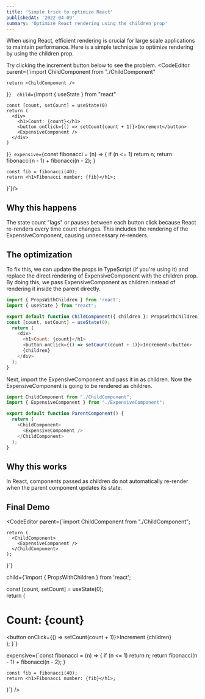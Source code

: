 ```yaml
---
title: 'Simple trick to optimize React'
publishedAt: '2022-04-09'
summary: 'Optimize React rendering using the children prop'
---
```


When using React, efficient rendering is crucial for large scale applications to maintain performance.
Here is a simple technique to optimize rendering by using the <Highlight>children</Highlight> prop.

Try clicking the increment button below to see the problem. 
  <CodeEditor parent={`import ChildComponent from "./ChildComponent"

    return <ChildComponent />
}`} 
child={`import { useState } from "react"

    const [count, setCount] = useState(0)
    return (
      <div>
        <h1>Count: {count}</h1>
        <button onClick={() => setCount(count + 1)}>Increment</button>
        <ExpensiveComponent />
      </div>
    )
}`}
expensive={`const fibonacci = (n) => {
    if (n <= 1) return n;
    return fibonacci(n - 1) + fibonacci(n - 2);
}

    const fib = fibonacci(40);
    return <h1>Fibonacci number: {fib}</h1>;
}`}/>

## Why this happens
The state count "lags" or pauses between each button click because React re-renders every time <Highlight>count</Highlight> changes. This includes the rendering of the ExpensiveComponent, causing unnecessary re-renders. 

## The optimization
To fix this, we can update the props in TypeScript (if you're using it) and replace the direct rendering of <Highlight>ExpensiveComponent</Highlight> with 
the children prop. By doing this, we pass <Highlight>ExpensiveComponent</Highlight> as <Highlight>children</Highlight> instead 
of rendering it inside the parent directly.

```js
import { PropsWithChildren } from 'react';
import { useState } from "react";

export default function ChildComponent({ children }: PropsWithChildren) {
const [count, setCount] = useState(0);  
  return (
    <div>
      <h1>Count: {count}</h1>
      <button onClick={() => setCount(count + 1)}>Increment</button>
      {children}
    </div>
  );
}
```
Next, import the <Highlight>ExpensiveComponent</Highlight> and pass it in as <Highlight>children</Highlight>. Now the <Highlight>ExpensiveComponent</Highlight> is going to
be rendered as <Highlight>children</Highlight>.
```js
import ChildComponent from "./ChildComponent";
import { ExpensiveComponent } from "./ExpensiveComponent";

export default function ParentComponent() {
  return (
    <ChildComponent>
      <ExpensiveComponent />
    </ChildComponent>
  );
}
```
## Why this works
In React, components passed as <Highlight>children</Highlight> do not automatically re-render when the parent component updates its state.

## Final Demo
 <CodeEditor 
  parent={`import ChildComponent from "./ChildComponent";

    return (
      <ChildComponent>
        <ExpensiveComponent />
      </ChildComponent>
    );
}`} 

  child={`import { PropsWithChildren } from 'react';

  const [count, setCount] = useState(0);  
    return (
      <div>
        <h1>Count: {count}</h1>
        <button onClick={() => setCount(count + 1)}>Increment</button>
        {children}
      </div>
    );
}`} 

  expensive={`const fibonacci = (n) => {
    if (n <= 1) return n;
    return fibonacci(n - 1) + fibonacci(n - 2);
}

    const fib = fibonacci(40);
    return <h1>Fibonacci number: {fib}</h1>;
}`}
/>
